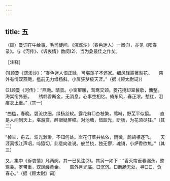 ```yaml
---
---
---
```

title: 五
---




（顾）夐词在牛给事、毛司徒间。《浣溪沙》（春色迷人）一阕(1)，亦见《阳春录》。与《河传》、《诉衷情》数阕(2)，当为夐最佳之作矣。

［注释］

(1)顾夐《浣溪沙》：“春色迷人恨正赊，可堪荡子不还家。细风轻露著梨花。　　帘外有情双燕飏，槛前无力绿杨斜。小屏狂梦极天涯。”（据《顾太尉词》）

(2)顾夐《河传》：“燕飏。晴景。小窗屏暖，鸳鸯交颈。菱花掩却翠鬟欹，慵整。海棠帘外影。　　绣帏香断金，无消息，心事空相忆。倚东风，春正浓。愁红，泪痕衣上重。”（其一）

“曲槛，春晚。碧流纹细，绿杨丝软。露花鲜□杏枝繁，莺啭，野芜平似翦。　　直是人间到天上，堪游赏，醉眼疑屏幛。对池塘，惜韶光，断肠，为花须尽狂。”（其二）

“棹举，舟去。波光渺渺，不知何处。岸花汀草共依依，雨微，鹧鸪相逐飞。　　天涯离恨江声咽，啼猿切，此意向谁说。舣兰桡，独无憀，魂销，小炉香欲焦。”（其三）

又，集中《诉衷情》凡两阕，其一已见注(2)。其另一如下：“香灭帘垂春漏永，整鸳衾。罗带重，双凤缕黄金。　　窗外月光临。□沉沉。□断肠无处，寻□□，负春心。”（据《顾太尉》词）